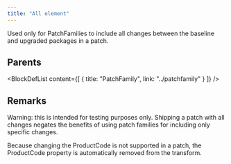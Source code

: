 ```yaml
---
title: "All element"
---
```



Used only for PatchFamilies to include all changes between the baseline and upgraded packages in a patch.


## Parents

<BlockDefList content={[
    {
      title: "PatchFamily",
      link: "../patchfamily"
    }
  ]}
/>

## Remarks

Warning: this is intended for testing purposes only. Shipping a patch with all changes negates the benefits of using patch families for including only specific changes.

Because changing the ProductCode is not supported in a patch, the ProductCode property is automatically removed from the transform.

